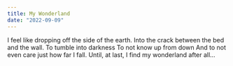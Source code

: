 ```yaml
---
title: My Wonderland
date: "2022-09-09"
---
```


<Typography>
  I feel like dropping off the side of the earth.   
  Into the crack between the bed and the wall.   
  To tumble into darkness  
  To not know up from down  
  And to not even care   
  just how far I fall.   
  Until, at last, I find  
  my wonderland after all…  
</Typography>
